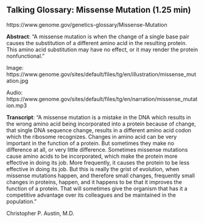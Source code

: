 ## Talking Glossary: Missense Mutation (1.25 min)

https://www.genome.gov/genetics-glossary/Missense-Mutation

**Abstract**: "A missense mutation is when the change of a single base pair causes the substitution of a different amino acid in the resulting protein. This amino acid substitution may have no effect, or it may render the protein nonfunctional."

Image: https://www.genome.gov/sites/default/files/tg/en/illustration/missense_mutation.jpg

Audio: https://www.genome.gov/sites/default/files/tg/en/narration/missense_mutation.mp3

**Transcript**: "A missense mutation is a mistake in the DNA which results in the wrong amino acid being incorporated into a protein because of change, that single DNA sequence change, results in a different amino acid codon which the ribosome recognizes. Changes in amino acid can be very important in the function of a protein. But sometimes they make no difference at all, or very little difference. Sometimes missense mutations cause amino acids to be incorporated, which make the protein more effective in doing its job. More frequently, it causes the protein to be less effective in doing its job. But this is really the grist of evolution, when missense mutations happen, and therefore small changes, frequently small changes in proteins, happen, and it happens to be that it improves the function of a protein. That will sometimes give the organism that has it a competitive advantage over its colleagues and be maintained in the population."

Christopher P. Austin, M.D.
